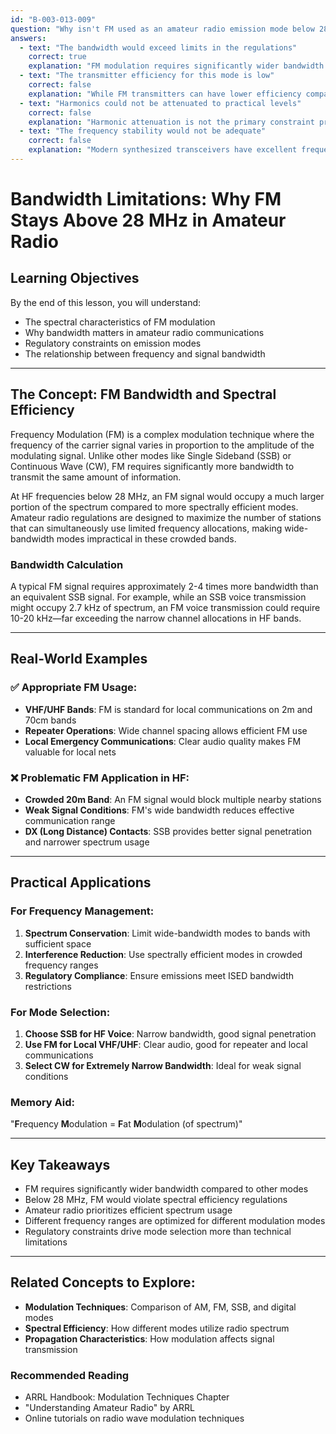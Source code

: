 ```yaml
---
id: "B-003-013-009"
question: "Why isn't FM used as an amateur radio emission mode below 28 MHz?"
answers:
  - text: "The bandwidth would exceed limits in the regulations"
    correct: true
    explanation: "FM modulation requires significantly wider bandwidth compared to other modes like SSB or CW, particularly at lower frequencies. At HF frequencies below 28 MHz, an FM signal would occupy much more spectrum space than permitted by amateur radio regulations. This excessive bandwidth would cause potential interference with other stations and violate spectral efficiency requirements."
  - text: "The transmitter efficiency for this mode is low"
    correct: false
    explanation: "While FM transmitters can have lower efficiency compared to some other modes, this is not the primary reason FM isn't used below 28 MHz. Transmitter efficiency is more related to the specific design and implementation rather than being an inherent limitation of FM modulation at lower frequencies."
  - text: "Harmonics could not be attenuated to practical levels"
    correct: false
    explanation: "Harmonic attenuation is not the primary constraint preventing FM use below 28 MHz. Modern transmitter design and filtering techniques can effectively manage harmonics across various modulation modes and frequency ranges."
  - text: "The frequency stability would not be adequate"
    correct: false
    explanation: "Modern synthesized transceivers have excellent frequency stability across all HF bands. Frequency stability is not a limiting factor preventing FM use below 28 MHz, and current technology can easily maintain the precise frequency control required for amateur radio operations."
---
```


# Bandwidth Limitations: Why FM Stays Above 28 MHz in Amateur Radio

## Learning Objectives
By the end of this lesson, you will understand:
- The spectral characteristics of FM modulation
- Why bandwidth matters in amateur radio communications
- Regulatory constraints on emission modes
- The relationship between frequency and signal bandwidth

---

## The Concept: FM Bandwidth and Spectral Efficiency

Frequency Modulation (FM) is a complex modulation technique where the frequency of the carrier signal varies in proportion to the amplitude of the modulating signal. Unlike other modes like Single Sideband (SSB) or Continuous Wave (CW), FM requires significantly more bandwidth to transmit the same amount of information.

At HF frequencies below 28 MHz, an FM signal would occupy a much larger portion of the spectrum compared to more spectrally efficient modes. Amateur radio regulations are designed to maximize the number of stations that can simultaneously use limited frequency allocations, making wide-bandwidth modes impractical in these crowded bands.

### Bandwidth Calculation

A typical FM signal requires approximately 2-4 times more bandwidth than an equivalent SSB signal. For example, while an SSB voice transmission might occupy 2.7 kHz of spectrum, an FM voice transmission could require 10-20 kHz—far exceeding the narrow channel allocations in HF bands.

---

## Real-World Examples

### ✅ Appropriate FM Usage:
- **VHF/UHF Bands**: FM is standard for local communications on 2m and 70cm bands
- **Repeater Operations**: Wide channel spacing allows efficient FM use
- **Local Emergency Communications**: Clear audio quality makes FM valuable for local nets

### ❌ Problematic FM Application in HF:
- **Crowded 20m Band**: An FM signal would block multiple nearby stations
- **Weak Signal Conditions**: FM's wide bandwidth reduces effective communication range
- **DX (Long Distance) Contacts**: SSB provides better signal penetration and narrower spectrum usage

---

## Practical Applications

### For Frequency Management:
1. **Spectrum Conservation**: Limit wide-bandwidth modes to bands with sufficient space
2. **Interference Reduction**: Use spectrally efficient modes in crowded frequency ranges
3. **Regulatory Compliance**: Ensure emissions meet ISED bandwidth restrictions

### For Mode Selection:
1. **Choose SSB for HF Voice**: Narrow bandwidth, good signal penetration
2. **Use FM for Local VHF/UHF**: Clear audio, good for repeater and local communications
3. **Select CW for Extremely Narrow Bandwidth**: Ideal for weak signal conditions

### Memory Aid:
"**F**requency **M**odulation = **F**at **M**odulation (of spectrum)"

---

## Key Takeaways

- FM requires significantly wider bandwidth compared to other modes
- Below 28 MHz, FM would violate spectral efficiency regulations
- Amateur radio prioritizes efficient spectrum usage
- Different frequency ranges are optimized for different modulation modes
- Regulatory constraints drive mode selection more than technical limitations

---

## Related Concepts to Explore:
- **Modulation Techniques**: Comparison of AM, FM, SSB, and digital modes
- **Spectral Efficiency**: How different modes utilize radio spectrum
- **Propagation Characteristics**: How modulation affects signal transmission

### Recommended Reading
- ARRL Handbook: Modulation Techniques Chapter
- "Understanding Amateur Radio" by ARRL
- Online tutorials on radio wave modulation techniques